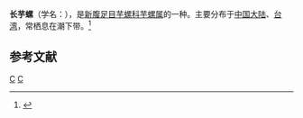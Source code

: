 {{Speciesbox 
| taxon = Conus australis
| image = Conus_australis.shell001.jpg
| authority = Holten, 1802
}}
'''长芋螺'''（学名：''{{lang|la|Conus australis}}''），是[[新腹足目|新腹足目]][[芋螺科|芋螺科]][[芋螺属|芋螺属]]的一种。主要分布于[[中国大陆|中国大陆]]、[[台湾|台湾]]，常栖息在潮下带。<ref>{{cite web|url=http://shell.sinica.edu.tw/chinese/shellbase_detail.php?science_no=1523|title=国际贝库：长芋螺|publisher=台湾贝类资料库|accessdate=2009-08-11}}</ref>

== 参考文献 ==
{{reflist}}
{{Taxonbar}}

[[Category:1802年描述的动物|C]]
[[Category:芋螺属|C]]